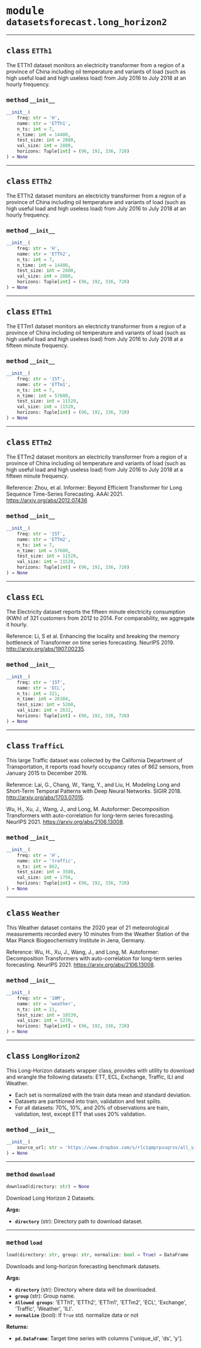 



# <kbd>module</kbd> `datasetsforecast.long_horizon2`






---



## <kbd>class</kbd> `ETTh1`
The ETTh1 dataset monitors an electricity transformer from a region of a province of China including oil temperature and variants of load (such as high useful load and high useless load) from July 2016 to July 2018 at an hourly frequency. 



### <kbd>method</kbd> `__init__`

```python
__init__(
    freq: str = 'H',
    name: str = 'ETTh1',
    n_ts: int = 7,
    n_time: int = 14400,
    test_size: int = 2880,
    val_size: int = 2880,
    horizons: Tuple[int] = (96, 192, 336, 720)
) → None
```









---



## <kbd>class</kbd> `ETTh2`
The ETTh2 dataset monitors an electricity transformer from a region of a province of China including oil temperature and variants of load (such as high useful load and high useless load) from July 2016 to July 2018 at an hourly frequency. 



### <kbd>method</kbd> `__init__`

```python
__init__(
    freq: str = 'H',
    name: str = 'ETTh2',
    n_ts: int = 7,
    n_time: int = 14400,
    test_size: int = 2880,
    val_size: int = 2880,
    horizons: Tuple[int] = (96, 192, 336, 720)
) → None
```









---



## <kbd>class</kbd> `ETTm1`
The ETTm1 dataset monitors an electricity transformer from a region of a province of China including oil temperature and variants of load (such as high useful load and high useless load) from July 2016 to July 2018 at a fifteen minute frequency. 



### <kbd>method</kbd> `__init__`

```python
__init__(
    freq: str = '15T',
    name: str = 'ETTm1',
    n_ts: int = 7,
    n_time: int = 57600,
    test_size: int = 11520,
    val_size: int = 11520,
    horizons: Tuple[int] = (96, 192, 336, 720)
) → None
```









---



## <kbd>class</kbd> `ETTm2`
The ETTm2 dataset monitors an electricity transformer from a region of a province of China including oil temperature and variants of load (such as high useful load and high useless load) from July 2016 to July 2018 at a fifteen minute frequency. 

 Reference:  Zhou, et al. Informer: Beyond Efficient Transformer  for Long Sequence Time-Series Forecasting. AAAI 2021.  https://arxiv.org/abs/2012.07436 



### <kbd>method</kbd> `__init__`

```python
__init__(
    freq: str = '15T',
    name: str = 'ETTm2',
    n_ts: int = 7,
    n_time: int = 57600,
    test_size: int = 11520,
    val_size: int = 11520,
    horizons: Tuple[int] = (96, 192, 336, 720)
) → None
```









---



## <kbd>class</kbd> `ECL`
The Electricity dataset reports the fifteen minute electricity consumption (KWh) of 321 customers from 2012 to 2014. For comparability, we aggregate it hourly. 

 Reference:  Li, S et al. Enhancing the locality and breaking the memory  bottleneck of Transformer on time series forecasting.  NeurIPS 2019. http://arxiv.org/abs/1907.00235. 



### <kbd>method</kbd> `__init__`

```python
__init__(
    freq: str = '15T',
    name: str = 'ECL',
    n_ts: int = 321,
    n_time: int = 26304,
    test_size: int = 5260,
    val_size: int = 2632,
    horizons: Tuple[int] = (96, 192, 336, 720)
) → None
```









---



## <kbd>class</kbd> `TrafficL`
This large Traffic dataset was collected by the California Department of Transportation, it reports road hourly occupancy rates of 862 sensors, from January 2015 to December 2016. 

 Reference:  Lai, G., Chang, W., Yang, Y., and Liu, H. Modeling Long and  Short-Term Temporal Patterns with Deep Neural Networks.  SIGIR 2018. http://arxiv.org/abs/1703.07015. 

 Wu, H., Xu, J., Wang, J., and Long, M. Autoformer:  Decomposition Transformers with auto-correlation for  long-term series forecasting. NeurIPS 2021.  https://arxiv.org/abs/2106.13008. 



### <kbd>method</kbd> `__init__`

```python
__init__(
    freq: str = 'H',
    name: str = 'traffic',
    n_ts: int = 862,
    test_size: int = 3508,
    val_size: int = 1756,
    horizons: Tuple[int] = (96, 192, 336, 720)
) → None
```









---



## <kbd>class</kbd> `Weather`
This Weather dataset contains the 2020 year of 21 meteorological measurements recorded every 10 minutes from the Weather Station of the Max Planck Biogeochemistry Institute in Jena, Germany. 

 Reference:  Wu, H., Xu, J., Wang, J., and Long, M. Autoformer:  Decomposition Transformers with auto-correlation for  long-term series forecasting. NeurIPS 2021.  https://arxiv.org/abs/2106.13008. 



### <kbd>method</kbd> `__init__`

```python
__init__(
    freq: str = '10M',
    name: str = 'weather',
    n_ts: int = 21,
    test_size: int = 10539,
    val_size: int = 5270,
    horizons: Tuple[int] = (96, 192, 336, 720)
) → None
```









---



## <kbd>class</kbd> `LongHorizon2`
This Long-Horizon datasets wrapper class, provides with utility to download and wrangle the following datasets: ETT, ECL, Exchange, Traffic, ILI and Weather. 


- Each set is normalized with the train data mean and standard deviation. 
- Datasets are partitioned into train, validation and test splits. 
- For all datasets: 70%, 10%, and 20% of observations are train, validation, test,  except ETT that uses 20% validation. 



### <kbd>method</kbd> `__init__`

```python
__init__(
    source_url: str = 'https://www.dropbox.com/s/rlc1qmprpvuqrsv/all_six_datasets.zip?dl=1'
) → None
```








---



### <kbd>method</kbd> `download`

```python
download(directory: str) → None
```

Download Long Horizon 2 Datasets. 



**Args:**
 
 - <b>`directory`</b> (str):  Directory path to download dataset. 

---



### <kbd>method</kbd> `load`

```python
load(directory: str, group: str, normalize: bool = True) → DataFrame
```

Downloads and long-horizon forecasting benchmark datasets. 



**Args:**
 
 - <b>`directory`</b> (str):  Directory where data will be downloaded. 
 - <b>`group`</b> (str):  Group name. 
 - <b>`Allowed groups`</b>:  'ETTh1', 'ETTh2',  'ETTm1', 'ETTm2',  'ECL', 'Exchange',  'Traffic', 'Weather', 'ILI'. 
 - <b>`normalize`</b> (bool):  If `True` std. normalize data or not 



**Returns:**
 
 - <b>`pd.DataFrame`</b>:  Target time series with columns ['unique_id', 'ds', 'y']. 


